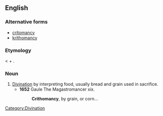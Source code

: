 ==English==

===Alternative forms===
* [[critomancy]]
* [[krithomancy]]

===Etymology===
{{etyl|grc}} {{term|sc=polytonic|κριθομαντεία|tr=krithomanteia||divination by barley|lang=grc}} < {{term|sc=polytonic|κριθή|tr=krithe||barley|lang=grc}} + {{term|sc=polytonic|μαντεία|tr=manteia||divination|lang=grc}}.

===Noun===
{{en-noun|-}}

# [[divination|Divination]] by interpreting food, usually bread and grain used in sacrifice.
#* '''1652''' Gaule The Magastromancer xix.
#*: '''Crithomancy''', by grain, or corn...

[[Category:Divination]]